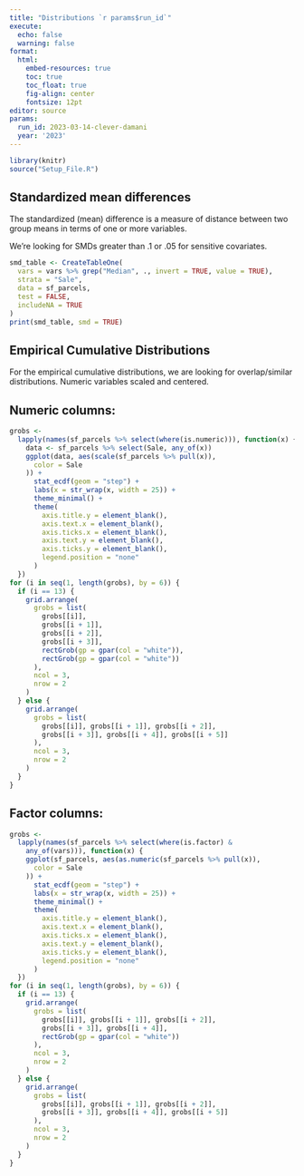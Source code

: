 ```yaml
---
title: "Distributions `r params$run_id`"
execute:
  echo: false
  warning: false
format:
  html:
    embed-resources: true
    toc: true
    toc_float: true
    fig-align: center
    fontsize: 12pt
editor: source
params:
  run_id: 2023-03-14-clever-damani
  year: '2023'
---
```


```r
library(knitr)
source("Setup_File.R")
```

## Standardized mean differences

The standardized (mean) difference is a measure of distance between two group means in terms of one or more variables.

<!-- $$SMD = {\text{Difference in mean outcome between groups} \over \text{Standard deviation of outcome among participants}}$$ -->


We're looking for SMDs greater than .1 or .05 for sensitive covariates.

```r
smd_table <- CreateTableOne(
  vars = vars %>% grep("Median", ., invert = TRUE, value = TRUE),
  strata = "Sale",
  data = sf_parcels,
  test = FALSE,
  includeNA = TRUE
)
print(smd_table, smd = TRUE)
```

## Empirical Cumulative Distributions

For the empirical cumulative distributions, we are looking for overlap/similar distributions. Numeric variables scaled and centered.

::: panel-tabset
## Numeric columns:

```r
grobs <-
  lapply(names(sf_parcels %>% select(where(is.numeric))), function(x) {
    data <- sf_parcels %>% select(Sale, any_of(x))
    ggplot(data, aes(scale(sf_parcels %>% pull(x)),
      color = Sale
    )) +
      stat_ecdf(geom = "step") +
      labs(x = str_wrap(x, width = 25)) +
      theme_minimal() +
      theme(
        axis.title.y = element_blank(),
        axis.text.x = element_blank(),
        axis.ticks.x = element_blank(),
        axis.text.y = element_blank(),
        axis.ticks.y = element_blank(),
        legend.position = "none"
      )
  })
for (i in seq(1, length(grobs), by = 6)) {
  if (i == 13) {
    grid.arrange(
      grobs = list(
        grobs[[i]],
        grobs[[i + 1]],
        grobs[[i + 2]],
        grobs[[i + 3]],
        rectGrob(gp = gpar(col = "white")),
        rectGrob(gp = gpar(col = "white"))
      ),
      ncol = 3,
      nrow = 2
    )
  } else {
    grid.arrange(
      grobs = list(
        grobs[[i]], grobs[[i + 1]], grobs[[i + 2]],
        grobs[[i + 3]], grobs[[i + 4]], grobs[[i + 5]]
      ),
      ncol = 3,
      nrow = 2
    )
  }
}
```

## Factor columns:

```r
grobs <-
  lapply(names(sf_parcels %>% select(where(is.factor) &
    any_of(vars))), function(x) {
    ggplot(sf_parcels, aes(as.numeric(sf_parcels %>% pull(x)),
      color = Sale
    )) +
      stat_ecdf(geom = "step") +
      labs(x = str_wrap(x, width = 25)) +
      theme_minimal() +
      theme(
        axis.title.y = element_blank(),
        axis.text.x = element_blank(),
        axis.ticks.x = element_blank(),
        axis.text.y = element_blank(),
        axis.ticks.y = element_blank(),
        legend.position = "none"
      )
  })
for (i in seq(1, length(grobs), by = 6)) {
  if (i == 13) {
    grid.arrange(
      grobs = list(
        grobs[[i]], grobs[[i + 1]], grobs[[i + 2]],
        grobs[[i + 3]], grobs[[i + 4]],
        rectGrob(gp = gpar(col = "white"))
      ),
      ncol = 3,
      nrow = 2
    )
  } else {
    grid.arrange(
      grobs = list(
        grobs[[i]], grobs[[i + 1]], grobs[[i + 2]],
        grobs[[i + 3]], grobs[[i + 4]], grobs[[i + 5]]
      ),
      ncol = 3,
      nrow = 2
    )
  }
}
```

:::
